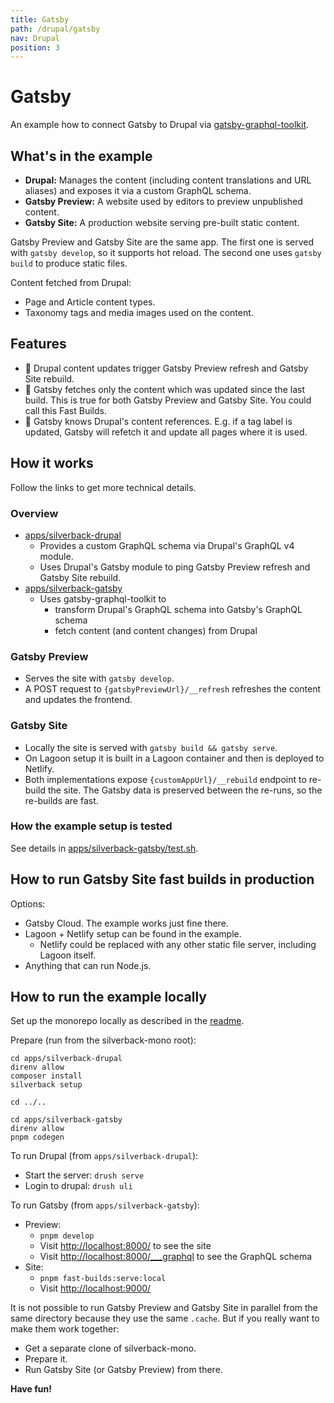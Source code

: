 ```yaml
---
title: Gatsby
path: /drupal/gatsby
nav: Drupal
position: 3
---
```


# Gatsby

An example how to connect Gatsby to Drupal via
[gatsby-graphql-toolkit](https://github.com/gatsbyjs/gatsby-graphql-toolkit).

## What's in the example

- **Drupal:** Manages the content (including content translations and URL
  aliases) and exposes it via a custom GraphQL schema.
- **Gatsby Preview:** A website used by editors to preview unpublished content.
- **Gatsby Site:** A production website serving pre-built static content.

Gatsby Preview and Gatsby Site are the same app. The first one is served with
`gatsby develop`, so it supports hot reload. The second one uses `gatsby build`
to produce static files.

Content fetched from Drupal:

- Page and Article content types.
- Taxonomy tags and media images used on the content.

## Features

- 🚚 Drupal content updates trigger Gatsby Preview refresh and Gatsby Site
  rebuild.
- 🚀 Gatsby fetches only the content which was updated since the last build.
  This is true for both Gatsby Preview and Gatsby Site. You could call this Fast
  Builds.
- 🔗 Gatsby knows Drupal's content references. E.g. if a tag label is updated,
  Gatsby will refetch it and update all pages where it is used.

## How it works

Follow the links to get more technical details.

### Overview

- [apps/silverback-drupal](https://github.com/AmazeeLabs/silverback-mono/tree/development/apps/silverback-drupal#readme)
  - Provides a custom GraphQL schema via Drupal's GraphQL v4 module.
  - Uses Drupal's Gatsby module to ping Gatsby Preview refresh and Gatsby Site
    rebuild.
- [apps/silverback-gatsby](https://github.com/AmazeeLabs/silverback-mono/tree/development/apps/silverback-gatsby#readme)
  - Uses gatsby-graphql-toolkit to
    - transform Drupal's GraphQL schema into Gatsby's GraphQL schema
    - fetch content (and content changes) from Drupal

### Gatsby Preview

- Serves the site with `gatsby develop`.
- A POST request to `{gatsbyPreviewUrl}/__refresh` refreshes the content and
  updates the frontend.

### Gatsby Site

- Locally the site is served with `gatsby build && gatsby serve`.
- On Lagoon setup it is built in a Lagoon container and then is deployed to
  Netlify.
- Both implementations expose `{customAppUrl}/__rebuild` endpoint to re-build
  the site. The Gatsby data is preserved between the re-runs, so the re-builds
  are fast.

### How the example setup is tested

See details in
[apps/silverback-gatsby/test.sh](https://github.com/AmazeeLabs/silverback-mono/blob/development/apps/silverback-gatsby/test.sh).

## How to run Gatsby Site fast builds in production

Options:

- Gatsby Cloud. The example works just fine there.
- Lagoon + Netlify setup can be found in the example.
  - Netlify could be replaced with any other static file server, including
    Lagoon itself.
- Anything that can run Node.js.

## How to run the example locally

Set up the monorepo locally as described in the
[readme](https://github.com/AmazeeLabs/silverback-mono#setup-locally).

Prepare (run from the silverback-mono root):

```shell
cd apps/silverback-drupal
direnv allow
composer install
silverback setup

cd ../..

cd apps/silverback-gatsby
direnv allow
pnpm codegen
```

To run Drupal (from `apps/silverback-drupal`):

- Start the server: `drush serve`
- Login to drupal: `drush uli`

To run Gatsby (from `apps/silverback-gatsby`):

- Preview:
  - `pnpm develop`
  - Visit [http://localhost:8000/](http://localhost:8000/) to see the site
  - Visit
    [http://localhost:8000/\_\_\_graphql](http://localhost:8000/___graphql) to
    see the GraphQL schema
- Site:
  - `pnpm fast-builds:serve:local`
  - Visit [http://localhost:9000/](http://localhost:9000/)

It is not possible to run Gatsby Preview and Gatsby Site in parallel from the
same directory because they use the same `.cache`. But if you really want to
make them work together:

- Get a separate clone of silverback-mono.
- Prepare it.
- Run Gatsby Site (or Gatsby Preview) from there.

**Have fun!**

